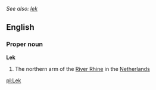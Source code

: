 ''See also: [[lek]]''
==English==
===Proper noun===
'''Lek'''
#The northern arm of the [[River Rhine]] in the [[Netherlands]]

[[pl:Lek]]
